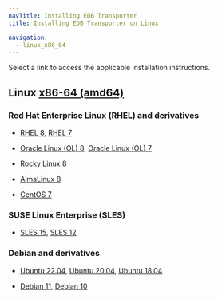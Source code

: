 ```yaml
---
navTitle: Installing EDB Transporter
title: Installing EDB Transporter on Linux

navigation:
  - linux_x86_64
---
```


Select a link to access the applicable installation instructions.

## Linux [x86-64 (amd64)](linux_x86_64)

### Red Hat Enterprise Linux (RHEL) and derivatives

- [RHEL 8](linux_x86_64/transporter_rhel_8), [RHEL 7](linux_x86_64/transporter_rhel_7)

- [Oracle Linux (OL) 8](linux_x86_64/transporter_rhel_8), [Oracle Linux (OL) 7](linux_x86_64/ransporter_rhel_7)

- [Rocky Linux 8](linux_x86_64/transporter_other_linux_8)

- [AlmaLinux 8](linux_x86_64/transporter_other_linux_8)

- [CentOS 7](linux_x86_64/transporter_centos_7)

### SUSE Linux Enterprise (SLES)

- [SLES 15](linux_x86_64/transporter_sles_15), [SLES 12](linux_x86_64/transporter_sles_12)

### Debian and derivatives

- [Ubuntu 22.04](linux_x86_64/transporter_ubuntu_22), [Ubuntu 20.04](linux_x86_64/transporter_ubuntu_20), [Ubuntu 18.04](linux_x86_64/transporter_ubuntu_18)

- [Debian 11](linux_x86_64/transporter_debian_11), [Debian 10](linux_x86_64/transporter_debian_10)
